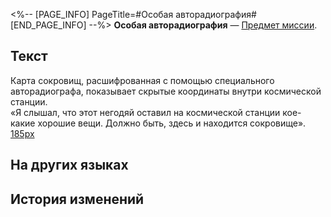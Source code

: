 <%-- [PAGE_INFO]
PageTitle=#Особая авторадиография#
[END_PAGE_INFO] --%>
{{Предмет Инфобокс
|id          = 140112
|Изображение = Предмет Особая авторадиография.png
|Тип         = Предмет миссии
|Инвентарь   = Миссии
|Редкость    = 3
|Эффект      = 
|Описание    = Карта сокровищ, расшифрованная с помощью специального авторадиографа, показывает скрытые координаты внутри космической станции.
}}
{{Описание|''«Я слышал, что этот негодяй оставил на космической станции кое-какие хорошие вещи. Должно быть, здесь и находится сокровище»''.}}
'''Особая авторадиография''' — [[Предмет миссии]].

==Текст==
<div align="center">{{Цвет|Ключевой|Особая авторадиография}}</div>
Карта сокровищ, расшифрованная с помощью специального авторадиографа, показывает скрытые координаты внутри космической станции.<br />«Я слышал, что этот негодяй оставил на космической станции кое-какие хорошие вещи. Должно быть, здесь и находится сокровище».
[[Файл:Предмет Особая авторадиография.png|185px]]

==На других языках==
{{На других языках
|en   = Special Autoradiograph
|zhs  = 秘藏显影图
|zht  = 秘藏顯影圖
|ja   = 現像したお宝の地図
|ko   = 숨겨진 보물 현상 지도
|es   = Imagen revelada misteriosa
|fr   = Autoradiographe spécial
|ru   = Особая авторадиография
|th   = แผนที่สมบัติลับ
|vi   = Ảnh Cất Giữ
|de   = Spezieller Autoradiograph
|id   = Autoradiografi Khusus
|pt   = Autorradiografia Especial
}}

==История изменений==
{{История изменений|3.5}}